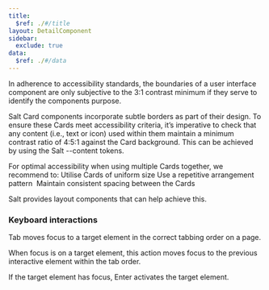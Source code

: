 ```yaml
---
title:
  $ref: ./#/title
layout: DetailComponent
sidebar:
  exclude: true
data:
  $ref: ./#/data
---
```


In adherence to accessibility standards, the boundaries of a user interface component are only subjective to the 3:1 contrast minimum if they serve to identify the components purpose.

Salt Card components incorporate subtle borders as part of their design. To ensure these Cards meet accessibility criteria, it’s imperative to check that any content (i.e., text or icon) used within them maintain a minimum contrast ratio of 4:5:1 against the Card background. This can be achieved by using the Salt --content tokens.

For optimal accessibility when using multiple Cards together, we recommend to:
Utilise Cards of uniform size
Use a repetitive arrangement pattern 
Maintain consistent spacing between the Cards

Salt provides layout components that can help achieve this.

### Keyboard interactions

<KeyboardControls>
<KeyboardControl keyOrCombos="Tab">

Tab moves focus to a target element in the correct tabbing order on a page.

</KeyboardControl>
<KeyboardControl keyOrCombos="Shift + Tab">

When focus is on a target element, this action moves focus to the previous interactive element within the tab order.

</KeyboardControl>
<KeyboardControl keyOrCombos="Enter">

If the target element has focus, Enter activates the target element.

</KeyboardControl>
</KeyboardControls>
